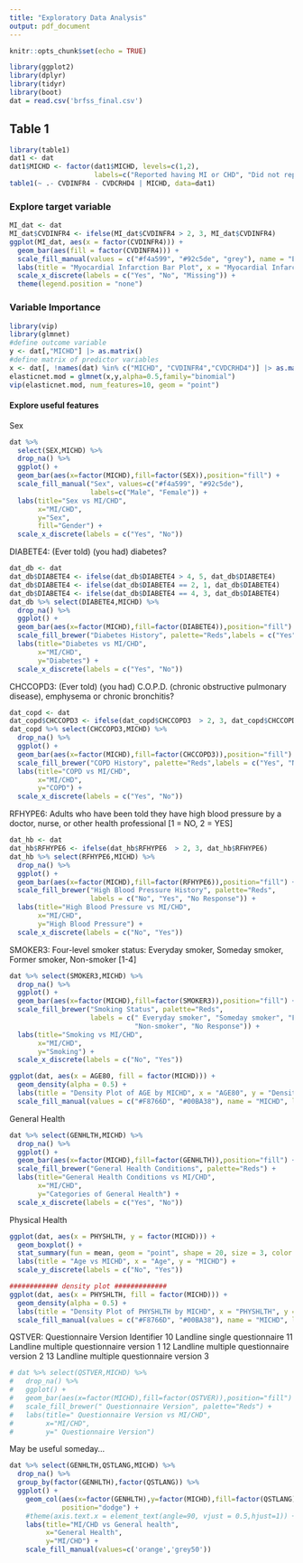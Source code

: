 ```yaml
---
title: "Exploratory Data Analysis"
output: pdf_document
---
```


```r
knitr::opts_chunk$set(echo = TRUE)
```

```r
library(ggplot2)
library(dplyr)
library(tidyr)
library(boot)
dat = read.csv('brfss_final.csv')
```

## Table 1
```r
library(table1)
dat1 <- dat
dat1$MICHD <- factor(dat1$MICHD, levels=c(1,2),
                     labels=c("Reported having MI or CHD", "Did not report having MI or CHD"))
table1(~ .- CVDINFR4 - CVDCRHD4 | MICHD, data=dat1)
```



### Explore target variable
```r
MI_dat <- dat
MI_dat$CVDINFR4 <- ifelse(MI_dat$CVDINFR4 > 2, 3, MI_dat$CVDINFR4)
ggplot(MI_dat, aes(x = factor(CVDINFR4))) +
  geom_bar(aes(fill = factor(CVDINFR4))) +
  scale_fill_manual(values = c("#f4a599", "#92c5de", "grey"), name = "Ever Reported Having MI") +
  labs(title = "Myocardial Infarction Bar Plot", x = "Myocardial Infarction", y = "Count") +
  scale_x_discrete(labels = c("Yes", "No", "Missing")) +
  theme(legend.position = "none")
```


### Variable Importance
```r
library(vip)
library(glmnet)
#define outcome variable
y <- dat[,"MICHD"] |> as.matrix()
#define matrix of predictor variables
x <- dat[, !names(dat) %in% c("MICHD", "CVDINFR4","CVDCRHD4")] |> as.matrix()
elasticnet.mod = glmnet(x,y,alpha=0.5,family="binomial")
vip(elasticnet.mod, num_features=10, geom = "point")
```

#### Explore useful features

Sex 
```r
dat %>% 
  select(SEX,MICHD) %>%
  drop_na() %>%
  ggplot() +
  geom_bar(aes(x=factor(MICHD),fill=factor(SEX)),position="fill") +
  scale_fill_manual("Sex", values=c("#f4a599", "#92c5de"), 
                    labels=c("Male", "Female")) +
  labs(title="Sex vs MI/CHD",
       x="MI/CHD",
       y="Sex",
       fill="Gender") +
  scale_x_discrete(labels = c("Yes", "No"))
```

DIABETE4: (Ever told) (you had) diabetes?
```r
dat_db <- dat
dat_db$DIABETE4 <- ifelse(dat_db$DIABETE4 > 4, 5, dat_db$DIABETE4)
dat_db$DIABETE4 <- ifelse(dat_db$DIABETE4 == 2, 1, dat_db$DIABETE4)
dat_db$DIABETE4 <- ifelse(dat_db$DIABETE4 == 4, 3, dat_db$DIABETE4)
dat_db %>% select(DIABETE4,MICHD) %>%
  drop_na() %>%
  ggplot() +
  geom_bar(aes(x=factor(MICHD),fill=factor(DIABETE4)),position="fill") +
  scale_fill_brewer("Diabetes History", palette="Reds",labels = c("Yes", "No", "No Response")) +
  labs(title="Diabetes vs MI/CHD",
       x="MI/CHD",
       y="Diabetes") +
  scale_x_discrete(labels = c("Yes", "No"))
```

CHCCOPD3: (Ever told) (you had) C.O.P.D. (chronic obstructive pulmonary disease), emphysema or chronic bronchitis?
```r
dat_copd <- dat
dat_copd$CHCCOPD3 <- ifelse(dat_copd$CHCCOPD3  > 2, 3, dat_copd$CHCCOPD3)
dat_copd %>% select(CHCCOPD3,MICHD) %>%
  drop_na() %>%
  ggplot() +
  geom_bar(aes(x=factor(MICHD),fill=factor(CHCCOPD3)),position="fill") +
  scale_fill_brewer("COPD History", palette="Reds",labels = c("Yes", "No", "No Response")) +
  labs(title="COPD vs MI/CHD",
       x="MI/CHD",
       y="COPD") +
  scale_x_discrete(labels = c("Yes", "No"))
```

RFHYPE6: Adults who have been told they have high blood pressure by a doctor, nurse, or other health professional [1 = NO, 2 = YES]
```r
dat_hb <- dat
dat_hb$RFHYPE6 <- ifelse(dat_hb$RFHYPE6  > 2, 3, dat_hb$RFHYPE6)
dat_hb %>% select(RFHYPE6,MICHD) %>%
  drop_na() %>%
  ggplot() +
  geom_bar(aes(x=factor(MICHD),fill=factor(RFHYPE6)),position="fill") +
  scale_fill_brewer("High Blood Pressure History", palette="Reds",
                    labels = c("No", "Yes", "No Response")) +
  labs(title="High Blood Pressure vs MI/CHD",
       x="MI/CHD",
       y="High Blood Pressure") +
  scale_x_discrete(labels = c("No", "Yes"))
```

SMOKER3: Four-level smoker status: Everyday smoker, Someday smoker, Former smoker, Non-smoker [1-4]
```r
dat %>% select(SMOKER3,MICHD) %>%
  drop_na() %>%
  ggplot() +
  geom_bar(aes(x=factor(MICHD),fill=factor(SMOKER3)),position="fill") +
  scale_fill_brewer("Smoking Status", palette="Reds",
                    labels = c(" Everyday smoker", "Someday smoker", "Former smoker",
                               "Non-smoker", "No Response")) +
  labs(title="Smoking vs MI/CHD",
       x="MI/CHD",
       y="Smoking") +
  scale_x_discrete(labels = c("No", "Yes"))
```

```r
ggplot(dat, aes(x = AGE80, fill = factor(MICHD))) +
  geom_density(alpha = 0.5) +
  labs(title = "Density Plot of AGE by MICHD", x = "AGE80", y = "Density") +
  scale_fill_manual(values = c("#F8766D", "#00BA38"), name = "MICHD", labels = c("No", "Yes"))
```



General Health
```r
dat %>% select(GENHLTH,MICHD) %>%
  drop_na() %>%
  ggplot() +
  geom_bar(aes(x=factor(MICHD),fill=factor(GENHLTH)),position="fill") +
  scale_fill_brewer("General Health Conditions", palette="Reds") +
  labs(title="General Health Conditions vs MI/CHD",
       x="MI/CHD",
       y="Categories of General Health") +
  scale_x_discrete(labels = c("Yes", "No"))
```

Physical Health
```r
ggplot(dat, aes(x = PHYSHLTH, y = factor(MICHD))) +
  geom_boxplot() +
  stat_summary(fun = mean, geom = "point", shape = 20, size = 3, color = "red", position = position_dodge(width = 0.75)) +
  labs(title = "Age vs MICHD", x = "Age", y = "MICHD") +
  scale_y_discrete(labels = c("No", "Yes"))

############ density plot #############
ggplot(dat, aes(x = PHYSHLTH, fill = factor(MICHD))) +
  geom_density(alpha = 0.5) +
  labs(title = "Density Plot of PHYSHLTH by MICHD", x = "PHYSHLTH", y = "Density") +
  scale_fill_manual(values = c("#F8766D", "#00BA38"), name = "MICHD", labels = c("No", "Yes"))

```





QSTVER: Questionnaire Version Identifier
10 Landline single questionnaire
11 Landline multiple questionnaire version 1
12 Landline multiple questionnaire version 2
13 Landline multiple questionnaire version 3
```r
# dat %>% select(QSTVER,MICHD) %>%
#   drop_na() %>%
#   ggplot() +
#   geom_bar(aes(x=factor(MICHD),fill=factor(QSTVER)),position="fill") +
#   scale_fill_brewer(" Questionnaire Version", palette="Reds") +
#   labs(title=" Questionnaire Version vs MI/CHD",
#        x="MI/CHD",
#        y=" Questionnaire Version")
```
May be useful someday...
```r
dat %>% select(GENHLTH,QSTLANG,MICHD) %>%
  drop_na() %>%
  group_by(factor(GENHLTH),factor(QSTLANG)) %>%
  ggplot() +
    geom_col(aes(x=factor(GENHLTH),y=factor(MICHD),fill=factor(QSTLANG)),
             position="dodge") +
    #theme(axis.text.x = element_text(angle=90, vjust = 0.5,hjust=1)) + 
    labs(title="MI/CHD vs General health",
         x="General Health",
         y="MI/CHD") + 
    scale_fill_manual(values=c('orange','grey50'))
```






